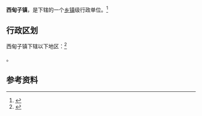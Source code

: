 {{中国乡级行政区|21/14/21/101/000}}

'''西甸子镇'''，是{{PRC admin/fullname|21/14/21/101/000|3}}下辖的一个[[乡镇|乡镇]]级行政单位。<ref>{{PRC admin/ref sgc|{{PRC admin/parent|21/14/21/101/000}}}}</ref>

== 行政区划 ==

西甸子镇下辖以下地区：<ref>{{PRC admin/ref sgc|21/14/21/101/000}}</ref>

{{PRC admin/children|21/14/21/101/000}}。

== 参考资料 ==

{{reflist}}

{{行政区划小作品}}
{{PRC admin/navcat|21/14/21/101/000}}
